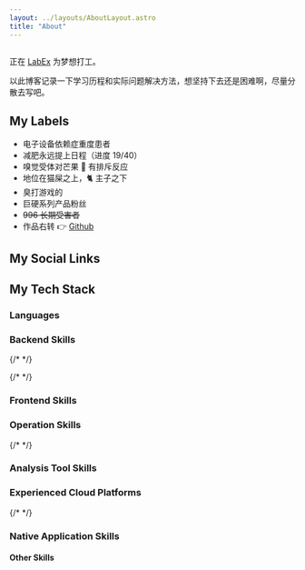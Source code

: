 ```yaml
---
layout: ../layouts/AboutLayout.astro
title: "About"
---
```



<Image src={picture} class="mx-auto rounded-2xl sm:w-1/2" alt="" />

正在 [LabEx](https://labex.io) 为梦想打工。

以此博客记录一下学习历程和实际问题解决方法，想坚持下去还是困难啊，尽量分散去写吧。

## My Labels

- 电子设备依赖症重度患者
- 减肥永远提上日程（进度 19/40）
- 嗅觉受体对芒果 🥭 有排斥反应
- 地位在猫屎之上，🐈 主子之下
- 臭打游戏的
- 巨硬系列产品粉丝
- <del>996 长期受害者</del>
- 作品右转 👉 <a href="https://github.com/Nomango" target="_blank">Github</a>

## My Social Links

<Socials />

## My Tech Stack

### Languages

<Badge logo="go" bgColor="00ADD8" label="golang" />
<Badge logo="cplusplus" bgColor="00599C" label="c++" />
<Badge logo="typescript" bgColor="3178C6" label="Typescript" />
<Badge logo="python" bgColor="3776AB" label="Python" />
<Badge logo="csharp" bgColor="512BD4" label="C#" />
<Badge logo="html5" bgColor="E34F26" label="HTML" />
<Badge logo="css3" bgColor="1572B6" label="css3" />

### Backend Skills

<Badge
  logo="go"
  bgColor="00ADD8"
  label="kratos"
  link="https://github.com/go-kratos/kratos"
/>
<Badge logo="go" bgColor="00ADD8" label="grpc" link="https://github.com/grpc" />
{/* <Badge
  logo="go"
  bgColor="00ADD8"
  label="Gin"
  link="https://github.com/gin-gonic/gin"
/> */}
<Badge logo="flask" bgColor="000000" label="Flask" />
<Badge logo="mysql" bgColor="4479A1" label="MySQL" />
<Badge logo="mongodb" bgColor="47A248" label="Mongo DB" />
<Badge logo="redis" bgColor="DC382D" label="Redis" />
<Badge logo="apachekafka" bgColor="231F20" label="kafka" />
<Badge logo="apacherocketmq" bgColor="D77310" label="rocket mq" />
<Badge logo="etcd" bgColor="419EDA" label="etcd" />

{/* <Badge logo="GraphQL" bgColor="E10098" label="GraphQL" /> */}

### Frontend Skills

<Badge logo="nodedotjs" bgColor="339933" label="Node.js" />
<Badge logo="react" bgColor="61DAFB" label="React" logoColor="black" />
<Badge logo="vuedotjs" bgColor="4FC08D" label="Vue3" />
<Badge logo="astro" bgColor="BC52EE" label="Astro" link="https://astro.build" />
<Badge logo="tailwindcss" bgColor="06B6D4" label="Tailwind" />
<Badge
  logo="unocss"
  bgColor="333333"
  label="UnoCSS"
  link="https://github.com/unocss/unocss"
/>
<Badge
  logo="swagger"
  bgColor="85EA2D"
  label="swagger"
  logoColor="black"
  link="https://swagger.io/"
/>

### Operation Skills

<Badge logo="githubactions" bgColor="2088FF" label="github actions" />
<Badge logo="docker" bgColor="2496ED" label="docker" />
<Badge logo="nginx" bgColor="269539" label="nginx" />
<Badge logo="jenkins" bgColor="D24939" label="jenkins" />
<Badge
  logo="appveyor"
  bgColor="00B3E0"
  label="appveyor"
  link="https://www.appveyor.com"
/>

{/* <Badge logo="kubernetes" bgColor="326CE5" label="Kubernetes" /> */}

### Analysis Tool Skills

<Badge
  logo="elastic"
  bgColor="005571"
  label="Elastic"
  link="https://www.elastic.co"
/>
<Badge logo="sentry" bgColor="362D59" label="Sentry" link="https://sentry.io" />
<Badge
  logo="go"
  bgColor="00ADD8"
  label="jaeger"
  link="https://www.jaegertracing.io"
/>
<Badge logo="googleanalytics" bgColor="E37400" label="Google Analytics" />

### Experienced Cloud Platforms

<Badge
  logo="vercel"
  bgColor="000000"
  label="Vercel"
  link="https://vercel.app"
/>
<Badge logo="deno" bgColor="000000" label="Deno" link="https://dash.deno.com" />
<Badge logo="alibabacloud" bgColor="FF6A00" label="Alibaba Cloud" />
<Badge logo="cloudflare" bgColor="F38020" label="Cloudflare" />

{/* <Badge logo="googlecloud" bgColor="4285F4" label="Google Cloud" /> */}

### Native Application Skills

<Badge
  logo="windows"
  bgColor="0078D4"
  label="Direct2D"
  link="https://en.wikipedia.org/wiki/Direct2D"
/>
<Badge logo="electron" bgColor="47848F" label="electron" />
<Badge logo="dotnet" bgColor="512BD4" label=".net" />
<Badge logo="cocos" bgColor="55C2E1" label="cocos2d" />
<Badge logo="qt" bgColor="41CD52" label="qt" />

#### Other Skills

<Badge logo="ros" bgColor="22314E" label="ros" link="https://www.ros.org" />
<Badge logo="" bgColor="f58115" label="gazebo" link="https://gazebosim.org" />
<Badge
  logo="figma"
  bgColor="F24E1E"
  label="Figma"
  link="https://www.figma.com"
/>

<Comment slug="about" />
